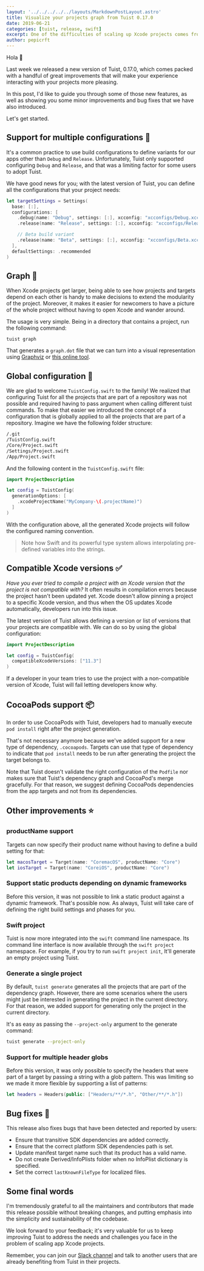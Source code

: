 ```yaml
---
layout: '../../../../../layouts/MarkdownPostLayout.astro'
title: Visualize your projects graph from Tuist 0.17.0
date: 2019-06-21
categories: [tuist, release, swift]
excerpt: One of the difficulties of scaling up Xcode projects comes from the fact that Xcode doesn't provide a high-level picture of the structure of the project. Tuist 0.17.0 fixes that by providing a new command, 'tuist graph', that exports a graph of the project to help users of the tool visualize their project dependencies. This version also adds support for configuring Tuist globally, and also indicate the version of Xcode that is required to run the project.
author: pepicrft
---
```


Hola 👋

Last week we released a new version of Tuist,
0.17.0,
which comes packed with a handful of great improvements that will make your experience interacting with your projects more pleasing.

In this post,
I'd like to guide you through some of those new features,
as well as showing you some minor improvements and bug fixes that we have also introduced.

Let's get started.

## Support for multiple configurations 📝

It's a common practice to use build configurations to define variants for our apps other than `Debug` and `Release`.
Unfortunately,
Tuist only supported configuring `Debug` and `Release`,
and that was a limiting factor for some users to adopt Tuist.

We have good news for you; with the latest version of Tuist, you can define all the configurations that your project needs:

```swift
let targetSettings = Settings(
  base: [:],
  configurations: [
    .debug(name: "Debug", settings: [:], xcconfig: "xcconfigs/Debug.xcconfig"),
    .release(name: "Release", settings: [:], xcconfig: "xcconfigs/Release.xcconfig"),

    // Beta build variant
    .release(name: "Beta", settings: [:], xcconfig: "xcconfigs/Beta.xcconfig"),
  ],
  defaultSettings: .recommended
)

```

## Graph 🔀

When Xcode projects get larger,
being able to see how projects and targets depend on each other is handy to make decisions to extend the modularity of the project.
Moreover,
it makes it easier for newcomers to have a picture of the whole project without having to open Xcode and wander around.

The usage is very simple.
Being in a directory that contains a project,
run the following command:

```
tuist graph
```

That generates a `graph.dot` file that we can turn into a visual representation using [Graphviz](https://www.graphviz.org/) or [this online tool](https://dreampuf.github.io/GraphvizOnline).

## Global configuration 📝

We are glad to welcome `TuistConfig.swift` to the family!
We realized that configuring Tuist for all the projects that are part of a repository was not possible and required having to pass argument when calling different tuist commands.
To make that easier we introduced the concept of a configuration that is globally applied to all the projects that are part of a repository.
Imagine we have the following folder structure:

```bash
/.git
/TuistConfig.swift
/Core/Project.swift
/Settings/Project.swift
/App/Project.swift
```

And the following content in the `TuistConfig.swift` file:

```swift
import ProjectDescription

let config = TuistConfig(
  generationOptions: [
    .xcodeProjectName("MyCompany-\(.projectName)")
  ]
)
```

With the configuration above,
all the generated Xcode projects will follow the configured naming convention.

> Note how Swift and its powerful type system allows interpolating pre-defined variables into the strings.

## Compatible Xcode versions ✅

_Have you ever tried to compile a project with an Xcode version that the project is not compatible with?_
It often results in compilation errors because the project hasn't been updated yet.
Xcode doesn't allow pinning a project to a specific Xcode version,
and thus when the OS updates Xcode automatically,
developers run into this issue.

The latest version of Tuist allows defining a version or list of versions that your projects are compatible with.
We can do so by using the global configuration:

```swift
import ProjectDescription

let config = TuistConfig(
  compatibleXcodeVersions: ["11.3"]
)
```

If a developer in your team tries to use the project with a non-compatible version of Xcode,
Tuist will fail letting developers know why.

## CocoaPods support 📦

In order to use CocoaPods with Tuist,
developers had to manually execute `pod install` right after the project generation.

That's not necessary anymore because we've added support for a new type of dependency, `.cocoapods`. Targets can use that type of dependency to indicate that `pod install` needs to be run after generating the project the target belongs to.

Note that Tuist doesn't validate the right configuration of the `Podfile` nor makes sure that Tuist's dependency graph and CocoaPod's merge gracefully.
For that reason,
we suggest defining CocoaPods dependencies from the app targets and not from its dependencies.

## Other improvements ⭐️

### productName support

Targets can now specify their product name without having to define a build setting for that:

```swift
let macosTarget = Target(name: "CoremacOS", productName: "Core")
let iosTarget = Target(name: "CoreiOS", productName: "Core")
```

### Support static products depending on dynamic frameworks

Before this version,
it was not possible to link a static product against a dynamic framework.
That's possible now.
As always,
Tuist will take care of defining the right build settings and phases for you.

### Swift project

Tuist is now more integrated into the `swift` command line namespace.
Its command line interface is now available through the `swift project` namespace.
For example,
if you try to run `swift project init`,
It'll generate an empty project using Tuist.

### Generate a single project

By default,
`tuist generate` generates all the projects that are part of the dependency graph.
However,
there are some scenarios where the users might just be interested in generating the project in the current directory.
For that reason,
we added support for generating only the project in the current directory.

It's as easy as passing the `--project-only` argument to the generate command:

```bash
tuist generate --project-only
```

### Support for multiple header globs

Before this version,
it was only possible to specify the headers that were part of a target by passing a string with a glob pattern.
This was limiting so we made it more flexible by supporting a list of patterns:

```swift
let headers = Headers(public: ["Headers/**/*.h", "Other/**/*.h"])
```

## Bug fixes 🐛

This release also fixes bugs that have been detected and reported by users:

- Ensure that transitive SDK dependencies are added correctly.
- Ensure that the correct platform SDK dependencies path is set.
- Update manifest target name such that its product has a valid name.
- Do not create Derived/InfoPlists folder when no InfoPlist dictionary is specified.
- Set the correct `lastKnownFileType` for localized files.

## Some final words

I'm tremendously grateful to all the maintainers and contributors that made this release possible without breaking changes, and putting emphasis into the simplicity and sustainability of the codebase.

We look forward to your feedback; it's very valuable for us to keep improving Tuist to address the needs and challenges you face in the problem of scaling app Xcode projects.

Remember,
you can join our [Slack channel](https://slack.tuist.io) and talk to another users that are already benefiting from Tuist in their projects.
